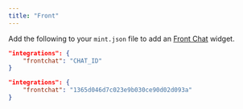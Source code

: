 ```yaml
---
title: "Front"
---
```


Add the following to your `mint.json` file to add an [Front Chat](https://front.com) widget.

<CodeGroup>

```json Integration options in mint.json
"integrations": {
    "frontchat": "CHAT_ID"
}
```

```json Example
"integrations": {
    "frontchat": "1365d046d7c023e9b030ce90d02d093a"
}
```

</CodeGroup>
